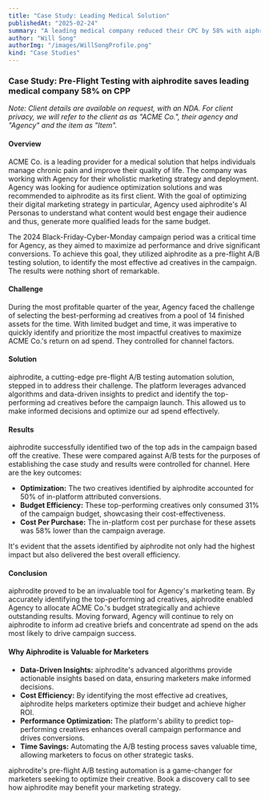 ```yaml
---
title: "Case Study: Leading Medical Solution"
publishedAt: "2025-02-24"
summary: "A leading medical company reduced their CPC by 58% with aiphrodite.ai's visual pre-testing"
author: "Will Song"
authorImg: "/images/WillSongProfile.png"
kind: "Case Studies"
---
```

### Case Study: Pre-Flight Testing with aiphrodite saves leading medical company 58% on CPP

_Note: Client details are available on request, with an NDA. For client privacy, we will refer to the client as as "ACME Co.", their agency and "Agency" and the item as "Item"._

#### Overview

ACME Co. is a leading provider for a medical solution that helps individuals manage chronic pain and improve their quality of life. The company was working with Agency for their wholistic marketing strategy and deployment. Agency was looking for audience optimization solutions and was recommended to aiphrodite as its first client. With the goal of optimizing their digital marketing strategy in particular, Agency used aiphrodite's AI Personas to understand what content would best engage their audience and thus, generate more qualified leads for the same budget.

The 2024 Black-Friday-Cyber-Monday campaign period was a critical time for Agency, as they aimed to maximize ad performance and drive significant conversions. To achieve this goal, they utilized aiphrodite as a pre-flight A/B testing solution, to identify the most effective ad creatives in the campaign. The results were nothing short of remarkable.

#### Challenge

During the most profitable quarter of the year, Agency faced the challenge of selecting the best-performing ad creatives from a pool of 14 finished assets for the time. With limited budget and time, it was imperative to quickly identify and prioritize the most impactful creatives to maximize ACME Co.'s return on ad spend. They controlled for channel factors.

#### Solution

aiphrodite, a cutting-edge pre-flight A/B testing automation solution, stepped in to address their challenge. The platform leverages advanced algorithms and data-driven insights to predict and identify the top-performing ad creatives before the campaign launch. This allowed us to make informed decisions and optimize our ad spend effectively.

#### Results

aiphrodite successfully identified two of the top ads in the campaign based off the creative. These were compared against A/B tests for the purposes of establishing the case study and results were controlled for channel. Here are the key outcomes:

- **Optimization:** The two creatives identified by aiphrodite accounted for 50% of in-platform attributed conversions.
- **Budget Efficiency:** These top-performing creatives only consumed 31% of the campaign budget, showcasing their cost-effectiveness.
- **Cost Per Purchase:** The in-platform cost per purchase for these assets was 58% lower than the campaign average.

It's evident that the assets identified by aiphrodite not only had the highest impact but also delivered the best overall efficiency.

#### Conclusion

aiphrodite proved to be an invaluable tool for Agency's marketing team. By accurately identifying the top-performing ad creatives, aiphrodite enabled Agency to allocate ACME Co.'s budget strategically and achieve outstanding results. Moving forward, Agency will continue to rely on aiphrodite to inform ad creative briefs and concentrate ad spend on the ads most likely to drive campaign success.

#### Why Aiphrodite is Valuable for Marketers

- **Data-Driven Insights:** aiphrodite's advanced algorithms provide actionable insights based on data, ensuring marketers make informed decisions.
- **Cost Efficiency:** By identifying the most effective ad creatives, aiphrodite helps marketers optimize their budget and achieve higher ROI.
- **Performance Optimization:** The platform's ability to predict top-performing creatives enhances overall campaign performance and drives conversions.
- **Time Savings:** Automating the A/B testing process saves valuable time, allowing marketers to focus on other strategic tasks.

aiphrodite's pre-flight A/B testing automation is a game-changer for marketers seeking to optimize their creative. Book a discovery call to see how aiphrodite may benefit your marketing strategy.